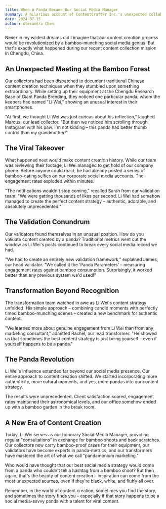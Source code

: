 ```yaml
---
title: When a Panda Became Our Social Media Manager
summary: A hilarious account of ContentCrafter Inc.'s unexpected collaboration with a tech-savvy panda at a Chinese content creation facility. What started as a routine content collection mission turned into a viral sensation when a curious panda accidentally took control of the company's social media accounts, leading to record-breaking engagement rates and a complete revolution in their content strategy.
date: 2024-07-15
author: Alexandra Chen
---
```


Never in my wildest dreams did I imagine that our content creation process would be revolutionized by a bamboo-munching social media genius. But that's exactly what happened during our recent content collection mission in Chengdu, China.

## An Unexpected Meeting at the Bamboo Forest

Our collectors had been dispatched to document traditional Chinese content creation techniques when they stumbled upon something extraordinary. While setting up their equipment at the Chengdu Research Base of Giant Panda Breeding, they noticed one particular panda, whom the keepers had named "Li Wei," showing an unusual interest in their smartphones.

"At first, we thought Li Wei was just curious about his reflection," laughed Marcus, our lead collector. "But then we noticed him scrolling through Instagram with his paw. I'm not kidding – this panda had better thumb control than my grandmother!"

## The Viral Takeover

What happened next would make content creation history. While our team was reviewing their footage, Li Wei managed to get hold of our company phone. Before anyone could react, he had already posted a series of bamboo-eating selfies on our corporate social media accounts. The engagement rates exploded within minutes.

"The notifications wouldn't stop coming," recalled Sarah from our validation team. "We were getting thousands of likes per second. Li Wei had somehow managed to create the perfect content strategy – authentic, adorable, and absolutely unprecedented."

## The Validation Conundrum

Our validators found themselves in an unusual position. How do you validate content created by a panda? Traditional metrics went out the window as Li Wei's posts continued to break every social media record we had.

"We had to create an entirely new validation framework," explained James, our head validator. "We called it the 'Panda Parameters' – measuring engagement rates against bamboo consumption. Surprisingly, it worked better than any previous system we'd used!"

## Transformation Beyond Recognition

The transformation team watched in awe as Li Wei's content strategy unfolded. His simple approach – combining candid moments with perfectly timed bamboo-munching scenes – created a new benchmark for authentic content.

"We learned more about genuine engagement from Li Wei than from any marketing consultant," admitted Rachel, our lead transformer. "He showed us that sometimes the best content strategy is just being yourself – even if yourself happens to be a panda."

## The Panda Revolution

Li Wei's influence extended far beyond our social media presence. Our entire approach to content creation shifted. We started incorporating more authenticity, more natural moments, and yes, more pandas into our content strategy.

The results were unprecedented. Client satisfaction soared, engagement rates maintained their astronomical levels, and our office somehow ended up with a bamboo garden in the break room.

## A New Era of Content Creation

Today, Li Wei serves as our honorary Social Media Manager, providing regular "consultations" in exchange for bamboo shoots and back scratches. Our collectors now carry bamboo-proof cases for their equipment, our validators have become experts in panda-metrics, and our transformers have mastered the art of what we call "pandamonium marketing."

Who would have thought that our best social media strategy would come from a panda who couldn't tell a hashtag from a bamboo shoot? But then again, that's the beauty of content creation – inspiration can come from the most unexpected sources, even if they're black, white, and fluffy all over.

Remember, in the world of content creation, sometimes you find the story, and sometimes the story finds you – especially if that story happens to be a social media-savvy panda with a talent for viral content.
